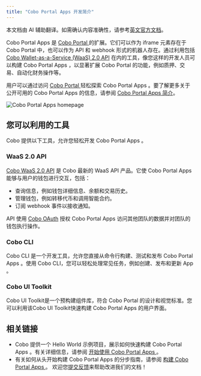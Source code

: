 ```yaml
---
title: "Cobo Portal Apps 开发简介"
--- 
```

<Note>本文档由 AI 辅助翻译。如需确认内容准确性，请参考[英文官方文档](https://www.cobo.com/developers/v2/guides/overview/introduction)。</Note>

Cobo Portal Apps 是 [Cobo Portal ](https://manuals.cobo.com/zh/portal/introduction) 的扩展。它们可以作为 iframe 元素存在于 Cobo Portal 中，也可以作为 API 和 webhook 形式的机器人存在。通过利用包括 [Cobo Wallet-as-a-Service (WaaS) 2.0 API](/v2_cn/guides/overview/introduction) 在内的工具，像您这样的开发人员可以构建 Cobo Portal Apps ，以显著扩展 Cobo Portal 的功能，例如质押、交易、自动化财务操作等。

用户可以通过访问 [Cobo Portal ](https://portal.cobo.com/apps) 轻松探索 Cobo Portal Apps 。要了解更多关于公开可用的 Cobo Portal Apps 的信息，请参阅 [Cobo Portal Apps 简介](https://manuals.cobo.com/zh/portal/portal-apps/introduction)。


<img src="/v2_cn/images/apps/all_apps.png" className="screenshot_full_screen" alt="Cobo Portal Apps homepage"/>

## 您可以利用的工具

Cobo 提供以下工具，允许您轻松开发 Cobo Portal Apps 。

### WaaS 2.0 API

[Cobo WaaS 2.0 API](/v2/api-references/playground) 是 Cobo 最新的 WaaS API 产品。它使 Cobo Portal Apps 能够与用户的钱包进行交互，包括：

- 查询信息，例如钱包详细信息、余额和交易历史。
- 管理钱包，例如转移代币和调用智能合约。
- 订阅 webhook 事件以接收通知。

API 使用 [Cobo OAuth](/v2_cn/apps/authentication) 授权 Cobo Portal Apps 访问其他团队的数据并对团队的钱包执行操作。

### Cobo CLI

Cobo CLI 是一个开发工具，允许您直接从命令行构建、测试和发布 Cobo Portal Apps 。使用 Cobo CLI，您可以轻松处理常见任务，例如创建、发布和更新 App 。

### Cobo UI Toolkit

Cobo UI Toolkit是一个预构建组件库，符合 Cobo Portal 的设计和视觉标准。您可以利用该Cobo UI Toolkit快速构建 Cobo Portal Apps 的用户界面。

## 相关链接

- Cobo 提供一个 Hello World 示例项目，展示如何快速构建 Cobo Portal Apps 。有关详细信息，请参阅 [开始使用 Cobo Portal Apps ](/v2_cn/apps/get-started)。
- 有关如何从头开始构建 Cobo Portal Apps 的分步指南，请参阅 [构建 Cobo Portal Apps ](/v2_cn/apps/build-app)。
<Tip>欢迎您[提交反馈](https://forms.zohopublic.com/cobo/form/DocumentFeedbackForm/formperma/QvLOhxJv1_JMsJ-1dleZ8Itb_7rzN-LtgvsDdxosoVI)来帮助改进我们的文档！</Tip>